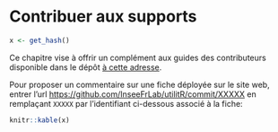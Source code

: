 # Contribuer aux supports

```r
x <- get_hash()
```

Ce chapitre vise à offrir un complément aux guides des contributeurs disponible dans le dépôt [à cette adresse](https://github.com/InseeFrLab/utilitR/blob/master/CONTRIBUTING.md). 

Pour proposer un commentaire sur une fiche déployée sur le site web, entrer l'url <https://github.com/InseeFrLab/utilitR/commit/XXXXX> en remplaçant `XXXXX` par l'identifiant ci-dessous associé à la fiche: 


```r
knitr::kable(x)
```
